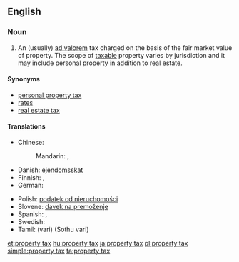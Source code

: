 {{wikipedia}}
==English==

===Noun===
{{en-noun|sg=[[property]] [[tax]]|property taxes}}

# An (usually) [[ad valorem]] tax charged on the basis of the fair market value of property. The scope of [[taxable]] property varies by jurisdiction and it may include personal property in addition to real estate.

====Synonyms====
* [[personal property tax]]
* [[rates]] {{British}}
* [[real estate tax]]

====Translations====
{{trans-top|tax based on the value of property}}
* Chinese:
*: Mandarin: {{t-|cmn|財產稅|sc=Hani}}, {{t-|cmn|财产税|tr=cáichǎnshuì|sc=Hani}}
* Danish: [[ejendomsskat]] {{c}}
* Finnish: {{t-|fi|kiinteistövero}}, {{t-|fi|varallisuusvero}}
* German: {{t-|de|Grundsteuer|f}}
{{trans-mid}}
* Polish: [[podatek od nieruchomości]]
* Slovene: [[davek na premoženje]] {{m}}
* Spanish: {{t-|es|impuesto real|m}}, {{t-|es|impuesto sobre bienes|m}}
* Swedish: {{t+|sv|fastighetsskatt|c}}
* Tamil: {{t+|ta|வரி}} (vari) (Sothu vari)
{{trans-bottom}}

[[et:property tax]]
[[hu:property tax]]
[[ja:property tax]]
[[pl:property tax]]
[[simple:property tax]]
[[ta:property tax]]